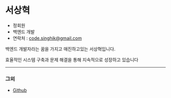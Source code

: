 # 서상혁

- 정회원
- 백엔드 개발
- 연락처 : [code.singhik@gmail.com](mailto:code.singhik@gmail.com)

백엔드 개발자라는 꿈을 가지고 매진하고있는 서상혁입니다.

효율적인 시스템 구축과 문제 해결을 통해 지속적으로 성장하고 있습니다

---

### 그외
- [Github](https://github.com/singhic)
